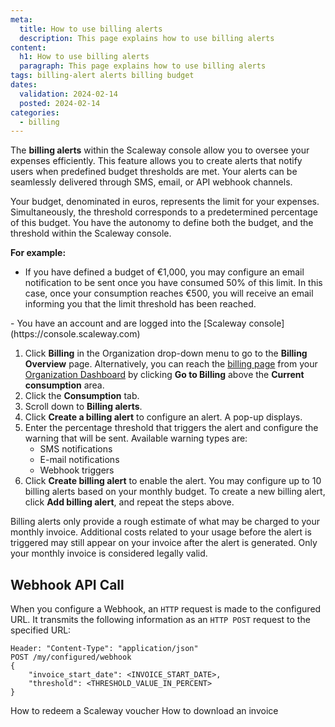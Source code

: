 ```yaml
---
meta:
  title: How to use billing alerts
  description: This page explains how to use billing alerts
content:
  h1: How to use billing alerts
  paragraph: This page explains how to use billing alerts
tags: billing-alert alerts billing budget
dates:
  validation: 2024-02-14
  posted: 2024-02-14
categories:
  - billing
---
```


The **billing alerts** within the Scaleway console allow you to oversee your expenses efficiently. This feature allows you to create alerts that notify users when predefined budget thresholds are met. Your alerts can be seamlessly delivered through SMS, email, or API webhook channels.

Your budget, denominated in euros, represents the limit for your expenses. Simultaneously, the threshold corresponds to a predetermined percentage of this budget. You have the autonomy to define both the budget, and the threshold within the Scaleway console.

**For example:**

  - If you have defined a budget of €1,000, you may configure an email notification to be sent once you have consumed 50% of this limit. In this case, once your consumption reaches €500, you will receive an email informing you that the limit threshold has been reached.

<Macro id="requirements" />

<Message type="requirement">
  - You have an account and are logged into the [Scaleway console](https://console.scaleway.com)
</Message>


1. Click **Billing** in the Organization drop-down menu to go to the **Billing Overview** page.
    <Message type="tip">
      Alternatively, you can reach the [billing page](https://console.scaleway.com/billing/overview) from your [Organization Dashboard](https://console.scaleway.com/organization) by clicking **Go to Billing** above the **Current consumption** area.
    </Message>
2. Click the **Consumption** tab.
3. Scroll down to **Billing alerts**.
4. Click **Create a billing alert** to configure an alert. A pop-up displays.
5. Enter the percentage threshold that triggers the alert and configure the warning that will be sent.
    Available warning types are:
    * SMS notifications
    * E-mail notifications
    * Webhook triggers
6. Click **Create billing alert** to enable the alert.
    You may configure up to 10 billing alerts based on your monthly budget. To create a new billing alert, click **Add billing alert**, and repeat the steps above.

  <Message type="important">
      Billing alerts only provide a rough estimate of what may be charged to your monthly invoice. Additional costs related to your usage before the alert is triggered may still appear on your invoice after the alert is generated. Only your monthly invoice is considered legally valid.
    </Message>

## Webhook API Call

When you configure a Webhook, an `HTTP` request is made to the configured URL. It transmits the following information as an `HTTP POST` request to the specified URL:

```
Header: "Content-Type": "application/json"
POST /my/configured/webhook
{
    "invoice_start_date": <INVOICE_START_DATE>,
    "threshold": <THRESHOLD_VALUE_IN_PERCENT>
}
```


<Navigation title="See also">
  <PreviousButton to="/console/billing/how-to/redeem-voucher-code">How to redeem a Scaleway voucher</PreviousButton>
  <NextButton to="/console/billing/how-to/download-an-invoice">How to download an invoice</NextButton>
</Navigation>
